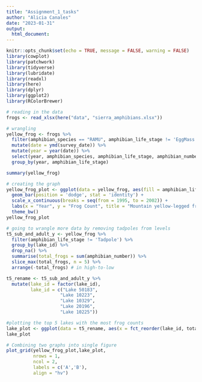 ```yaml
---
title: "Assignment_1_tasks"
author: "Alicia Canales"
date: "2023-01-31"
output: 
  html_document:
---
```


```r
knitr::opts_chunk$set(echo = TRUE, message = FALSE, warning = FALSE)
library(cowplot)
library(patchwork)
library(tidyverse)
library(lubridate)
library(readxl)
library(here)
library(dplyr)
library(ggplot2)
library(RColorBrewer)
```


```r
# reading in the data
frogs <- read_xlsx(here("data", "sierra_amphibians.xlsx"))

# wrangling
yellow_frog <- frogs %>% 
  filter(amphibian_species == "RAMU", amphibian_life_stage != 'EggMass') %>% 
  mutate(date = ymd(survey_date)) %>% 
  mutate(year = year(date)) %>% 
  select(year, amphibian_species, amphibian_life_stage, amphibian_number, lake_id, amphibian_location) %>% 
  group_by(year, amphibian_life_stage)

summary(yellow_frog)
```

```r
# creating the graph
yellow_frog_plot <- ggplot(data = yellow_frog, aes(fill = amphibian_life_stage, x = year, y = amphibian_number)) + 
  geom_bar(position = 'dodge', stat = 'identity') + 
  scale_x_continuous(breaks = seq(from = 1995, to = 2002)) + 
  labs(x = "Year", y = "Frog Count", title = "Mountain yellow-legged frog (Rana muscosa) count by life stage from 1995 to 2002", fill = "Life Stage") + scale_fill_manual(values = c("hotpink", "lightblue", "forestgreen")) +
  theme_bw()
yellow_frog_plot

```

```r
# going to wrangle more data by removing tadpoles from levels
t5_sub_and_adult_y <- yellow_frog %>% 
  filter(amphibian_life_stage != 'Tadpole') %>% 
  group_by(lake_id) %>% 
  drop_na() %>% 
  summarise(total_frogs = sum(amphibian_number)) %>% 
  slice_max(total_frogs, n = 5) %>% 
  arrange(-total_frogs) # in high-to-low

t5_rename <- t5_sub_and_adult_y %>% 
  mutate(lake_id = factor(lake_id),
         lake_id = c("Lake 50183",
                    "Lake 10223",
                    "Lake 10329",
                    "Lake 20196",
                    "Lake 10225"))
```

```r
#plotting the top 5 lakes with the most frog counts
lake_plot <- ggplot(data = t5_rename, aes(x = fct_reorder(lake_id, total_frogs), y = total_frogs, fill = total_frogs)) + labs(x = "Lake Identification", y = "Combined Adult and Subadult frog count", title = "Total count of combined adult and subadult endangered mountain yellow-legged frogs in 5 lakes", fill = "Total Frogs") + scale_fill_gradient(low = "blue", high = "green") + geom_col()
lake_plot
```

```r
# Combining two graphs into single figure 
plot_grid(yellow_frog_plot,lake_plot,
          nrows = 1,
          ncol = 2,
          labels = c('A','B'),
          align = "hv")
```


















